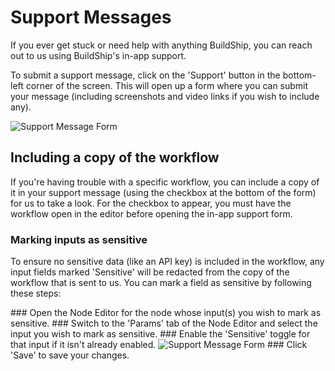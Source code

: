 # Support Messages


If you ever get stuck or need help with anything BuildShip, you can reach out to us using BuildShip's in-app support.

To submit a support message, click on the 'Support' button in the bottom-left corner of the screen. This will open up a
form where you can submit your message (including screenshots and video links if you wish to include any).

<Image src={supportMessageForm} alt='Support Message Form' width={1200} />

## Including a copy of the workflow

If you're having trouble with a specific workflow, you can include a copy of it in your support message (using the
checkbox at the bottom of the form) for us to take a look. For the checkbox to appear, you must have the workflow open
in the editor before opening the in-app support form.

### Marking inputs as sensitive

To ensure no sensitive data (like an API key) is included in the workflow, any input fields marked 'Sensitive' will be
redacted from the copy of the workflow that is sent to us. You can mark a field as sensitive by following these steps:

<Steps>
### Open the Node Editor for the node whose input(s) you wish to mark as sensitive.
### Switch to the 'Params' tab of the Node Editor and select the input you wish to mark as sensitive.
### Enable the 'Sensitive' toggle for that input if it isn't already enabled.
<Image src={nodeEditorParamsTab} alt="Support Message Form" width={1200} />
### Click 'Save' to save your changes.

</Steps>
